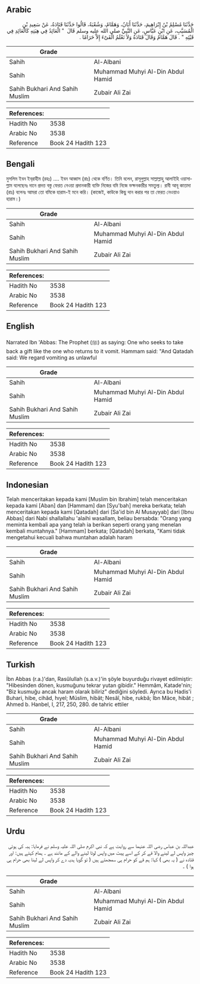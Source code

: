 ## Arabic

<div dir="rtl" lang="ar" style={{fontSize:'larger',backgroundColor:'#f8f9fa',padding:20}}>حَدَّثَنَا مُسْلِمُ بْنُ إِبْرَاهِيمَ، حَدَّثَنَا أَبَانُ، وَهَمَّامٌ، وَشُعْبَةُ، قَالُوا حَدَّثَنَا قَتَادَةُ، عَنْ سَعِيدِ بْنِ الْمُسَيَّبِ، عَنِ ابْنِ عَبَّاسٍ، عَنِ النَّبِيِّ صلى الله عليه وسلم قَالَ ‏ "‏ الْعَائِدُ فِي هِبَتِهِ كَالْعَائِدِ فِي قَيْئِهِ ‏"‏ ‏.‏ قَالَ هَمَّامٌ وَقَالَ قَتَادَةُ وَلاَ نَعْلَمُ الْقَىْءَ إِلاَّ حَرَامًا ‏.‏</div><div style={{backgroundColor:'#f8f9fa',padding:20, marginBottom: 10}}><table>
      <thead>
        <tr>
          <th>Grade</th>
          <th></th>
        </tr>
      </thead>
      <tbody>
<tr><td>Sahih</td><td>Al-Albani</td></tr><tr><td>Sahih</td><td>Muhammad Muhyi Al-Din Abdul Hamid</td></tr><tr><td>Sahih Bukhari And Sahih Muslim</td><td>Zubair Ali Zai</td></tr></tbody></table><table>
        <thead>
          <tr>
            <th>References:</th>
            <th></th>
          </tr>
        </thead>
        <tbody><tr><td>Hadith No</td><td>3538</td></tr><tr><td>Arabic No</td><td>3538</td></tr><tr><td>Reference</td><td>Book 24 Hadith 123</td></tr></tbody></table></div>

## Bengali

<div dir="ltr" lang="bn" style={{fontSize:'larger',backgroundColor:'#f8f9fa',padding:20}}>মুসলিম ইবন ইব্‌রাহীম (রহঃ) .... ইবন আব্বাস (রাঃ) থেকে বর্ণিত। তিনি বলেন, রাসূলুল্লাহ সাল্লাল্লাহু আলাইহি ওয়াসাল্লাম বলেছেনঃ দানে প্রদত্ত বস্তু ফেরত নেওয়া প্রদানকারী ব্যক্তি নিজের বমি নিজে ভক্ষনকারীর সমতুল্য। রাবী আবূ কাতাদা (রাঃ) বলেনঃ আমরা তো বমিকে হারাম-ই মনে করি। (কাজেই, কাউকে কিছু দান করার পর তা ফেরত নেওয়াও হারাম।)</div><div style={{backgroundColor:'#f8f9fa',padding:20, marginBottom: 10}}><table>
      <thead>
        <tr>
          <th>Grade</th>
          <th></th>
        </tr>
      </thead>
      <tbody>
<tr><td>Sahih</td><td>Al-Albani</td></tr><tr><td>Sahih</td><td>Muhammad Muhyi Al-Din Abdul Hamid</td></tr><tr><td>Sahih Bukhari And Sahih Muslim</td><td>Zubair Ali Zai</td></tr></tbody></table><table>
        <thead>
          <tr>
            <th>References:</th>
            <th></th>
          </tr>
        </thead>
        <tbody><tr><td>Hadith No</td><td>3538</td></tr><tr><td>Arabic No</td><td>3538</td></tr><tr><td>Reference</td><td>Book 24 Hadith 123</td></tr></tbody></table></div>

## English

<div dir="ltr" lang="en" style={{fontSize:'larger',backgroundColor:'#f8f9fa',padding:20}}>Narrated Ibn 'Abbas: The Prophet (ﷺ) as saying: One who seeks to take back a gift like the one who returns to it vomit. Hammam said: "And Qatadah said: We regard vomiting as unlawful</div><div style={{backgroundColor:'#f8f9fa',padding:20, marginBottom: 10}}><table>
      <thead>
        <tr>
          <th>Grade</th>
          <th></th>
        </tr>
      </thead>
      <tbody>
<tr><td>Sahih</td><td>Al-Albani</td></tr><tr><td>Sahih</td><td>Muhammad Muhyi Al-Din Abdul Hamid</td></tr><tr><td>Sahih Bukhari And Sahih Muslim</td><td>Zubair Ali Zai</td></tr></tbody></table><table>
        <thead>
          <tr>
            <th>References:</th>
            <th></th>
          </tr>
        </thead>
        <tbody><tr><td>Hadith No</td><td>3538</td></tr><tr><td>Arabic No</td><td>3538</td></tr><tr><td>Reference</td><td>Book 24 Hadith 123</td></tr></tbody></table></div>

## Indonesian

<div dir="ltr" lang="id" style={{fontSize:'larger',backgroundColor:'#f8f9fa',padding:20}}>Telah menceritakan kepada kami [Muslim bin Ibrahim] telah menceritakan kepada kami [Aban] dan [Hammam] dan [Syu'bah] mereka berkata; telah menceritakan kepada kami [Qatadah] dari [Sa'id bin Al Musayyab] dari [Ibnu Abbas] dari Nabi shallallahu 'alaihi wasallam, beliau bersabda: "Orang yang meminta kembali apa yang telah ia berikan seperti orang yang menelan kembali muntahnya." [Hammam] berkata; [Qatadah] berkata, "Kami tidak mengetahui kecuali bahwa muntahan adalah haram</div><div style={{backgroundColor:'#f8f9fa',padding:20, marginBottom: 10}}><table>
      <thead>
        <tr>
          <th>Grade</th>
          <th></th>
        </tr>
      </thead>
      <tbody>
<tr><td>Sahih</td><td>Al-Albani</td></tr><tr><td>Sahih</td><td>Muhammad Muhyi Al-Din Abdul Hamid</td></tr><tr><td>Sahih Bukhari And Sahih Muslim</td><td>Zubair Ali Zai</td></tr></tbody></table><table>
        <thead>
          <tr>
            <th>References:</th>
            <th></th>
          </tr>
        </thead>
        <tbody><tr><td>Hadith No</td><td>3538</td></tr><tr><td>Arabic No</td><td>3538</td></tr><tr><td>Reference</td><td>Book 24 Hadith 123</td></tr></tbody></table></div>

## Turkish

<div dir="ltr" lang="tr" style={{fontSize:'larger',backgroundColor:'#f8f9fa',padding:20}}>İbn Abbas (r.a.)'dan, Rasûlullah (s.a.v.)'in şöyle buyurduğu rivayet edilmiştir: "Hibesinden dönen, kusmuğunu tekrar yutan gibidir." Hemmâm, Katade'nin; "Biz kusmuğu ancak haram olarak biliriz" dediğini söyledi. Ayrıca bu Hadis'i Buhari, hibe, cihâd, hıyel; Müslim, hibât; Nesâî, hibe, rukbâ; İbn Mâce, hibât ; Ahmed b. Hanbel, I, 217, 250, 280. de tahric ettiler</div><div style={{backgroundColor:'#f8f9fa',padding:20, marginBottom: 10}}><table>
      <thead>
        <tr>
          <th>Grade</th>
          <th></th>
        </tr>
      </thead>
      <tbody>
<tr><td>Sahih</td><td>Al-Albani</td></tr><tr><td>Sahih</td><td>Muhammad Muhyi Al-Din Abdul Hamid</td></tr><tr><td>Sahih Bukhari And Sahih Muslim</td><td>Zubair Ali Zai</td></tr></tbody></table><table>
        <thead>
          <tr>
            <th>References:</th>
            <th></th>
          </tr>
        </thead>
        <tbody><tr><td>Hadith No</td><td>3538</td></tr><tr><td>Arabic No</td><td>3538</td></tr><tr><td>Reference</td><td>Book 24 Hadith 123</td></tr></tbody></table></div>

## Urdu

<div dir="rtl" lang="ur" style={{fontSize:'larger',backgroundColor:'#f8f9fa',padding:20}}>عبداللہ بن عباس رضی اللہ عنہما سے روایت ہے کہ نبی اکرم صلی اللہ علیہ وسلم نے فرمایا: ہبہ کی ہوئی چیز واپس لے لینے والا قے کر کے اسے پیٹ میں واپس لوٹا لینے والے کے مانند ہے ۔ ہمام کہتے ہیں: اور قتادہ نے ( یہ بھی ) کہا: ہم قے کو حرام ہی سمجھتے ہیں ( تو گویا ہدیہ دے کر واپس لے لینا بھی حرام ہی ہوا ) ۔</div><div style={{backgroundColor:'#f8f9fa',padding:20, marginBottom: 10}}><table>
      <thead>
        <tr>
          <th>Grade</th>
          <th></th>
        </tr>
      </thead>
      <tbody>
<tr><td>Sahih</td><td>Al-Albani</td></tr><tr><td>Sahih</td><td>Muhammad Muhyi Al-Din Abdul Hamid</td></tr><tr><td>Sahih Bukhari And Sahih Muslim</td><td>Zubair Ali Zai</td></tr></tbody></table><table>
        <thead>
          <tr>
            <th>References:</th>
            <th></th>
          </tr>
        </thead>
        <tbody><tr><td>Hadith No</td><td>3538</td></tr><tr><td>Arabic No</td><td>3538</td></tr><tr><td>Reference</td><td>Book 24 Hadith 123</td></tr></tbody></table></div>